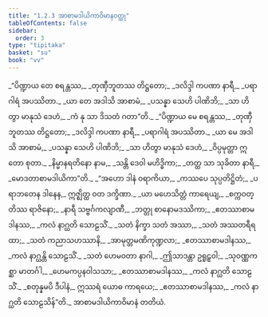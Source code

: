```yaml
---
title: "1.2.3 အာစာမဒါယိကာဝိမာနဝတ္ထု"
tableOfContents: false
sidebar:
  order: 3
type: "tipitaka"
basket: "su"
book: "vv"
---
```



<DynamicBreadcrumb />

<Division number="185" book="vv" e="ch" v="19" p="24">

<Paragraph number="208" type="verses" book="vv">
_“ပိဏ္ဍာယ တေ စရန္တဿ,_  
_တုဏှီဘူတဿ တိဋ္ဌတော;_  
_ဒလိဒ္ဒါ ကပဏာ နာရီ,_  
_ပရာဂါရံ အပဿိတာ._  

</Paragraph>

</Division>
<Division number="186" book="vv" e="ch" v="19" p="24">

<Paragraph number="209" type="verses" book="vv">
_ယာ တေ အဒါသိ အာစာမံ,_  
_ပသန္နာ သေဟိ ပါဏိဘိ;_  
_သာ ဟိတွာ မာနုသံ ဒေဟံ,_  
_ကံ နု သာ ဒိသတံ ဂတာ”တိ._  

</Paragraph>

</Division>
<Division number="187" book="vv" e="ch" v="19" p="24">

<Paragraph number="210" type="verses" book="vv">
_“ပိဏ္ဍာယ မေ စရန္တဿ,_  
_တုဏှီဘူတဿ တိဋ္ဌတော;_  
_ဒလိဒ္ဒါ ကပဏာ နာရီ,_  
_ပရာဂါရံ အပဿိတာ._  

</Paragraph>

</Division>
<Division number="188" book="vv" e="ch" v="19" p="24">

<Paragraph number="211" type="verses" book="vv">
_ယာ မေ အဒါသိ အာစာမံ,_  
_ပသန္နာ သေဟိ ပါဏိဘိ;_  
_သာ ဟိတွာ မာနုသံ ဒေဟံ,_  
_ဝိပ္ပမုတ္တာ ဣတော စုတာ._  

</Paragraph>

</Division>
<Division number="189" book="vv" e="ch" v="19" p="24">

<Paragraph number="212" type="verses" book="vv">
_နိမ္မာနရတိနော နာမ,_  
_သန္တိ ဒေဝါ မဟိဒ္ဓိကာ;_  
_တတ္ထ သာ သုခိတာ နာရီ,_  
_မောဒတာစာမဒါယိကာ”တိ._  

</Paragraph>

</Division>
<Division number="190" book="vv" e="ch" v="19" p="25">

<Paragraph number="213" type="verses" book="vv">
_“အဟော ဒါနံ ဝရာကိယာ,_  
_ကဿပေ သုပ္ပတိဋ္ဌိတံ;_  
_ပရာဘတေန ဒါနေန,_  
ဣဇ္ဈိတ္ထ ဝတ ဒက္ခိဏာ._  

</Paragraph>

</Division>
<Division number="191" book="vv" e="ch" v="19" p="25">

<Paragraph number="214" type="verses" book="vv">
_ယာ မဟေသိတ္တံ ကာရေယျ,_  
_စက္ကဝတ္တိဿ ရာဇိနော;_  
_နာရီ သဗ္ဗင်္ဂကလျာဏီ,_  
_ဘတ္တု စာနောမဒဿိကာ;_  
_ဧတဿာစာမဒါနဿ,_  
_ကလံ နာဂ္ဃတိ သောဠသိံ._  

</Paragraph>

</Division>
<Division number="192" book="vv" e="ch" v="19" p="25">

<Paragraph number="215" type="verses" book="vv">
_သတံ နိက္ခာ သတံ အဿာ,_  
_သတံ အဿတရီရထာ;_  
_သတံ ကညာသဟဿာနိ,_  
_အာမုတ္တမဏိကုဏ္ဍလာ;_  
_ဧတဿာစာမဒါနဿ,_  
_ကလံ နာဂ္ဃန္တိ သောဠသိံ._  

</Paragraph>

</Division>
<Division number="193" book="vv" e="ch" v="19" p="25">

<Paragraph number="216" type="verses" book="vv">
_သတံ ဟေမဝတာ နာဂါ,_  
_ဤသာဒန္တာ ဥရူဠှဝါ;_  
_သုဝဏ္ဏကစ္ဆာ မာတင်္ဂါ,_  
_ဟေမကပ္ပနဝါသသာ;_  
_ဧတဿာစာမဒါနဿ,_  
_ကလံ နာဂ္ဃတိ သောဠသိံ._  

</Paragraph>

</Division>
<Division number="194" book="vv" e="ch" v="19" p="25">

<Paragraph number="217" type="verses" book="vv">
_စတုန္နမပိ ဒီပါနံ,_  
ဣဿရံ ယောဓ ကာရယေ;_  
_ဧတဿာစာမဒါနဿ,_  
_ကလံ နာဂ္ဃတိ သောဠသိန်”တိ._  


</Paragraph>
</Division>

<Paragraph number="218" type="center" book="vv">
အာစာမဒါယိကာဝိမာနံ တတိယံ.
</Paragraph>
